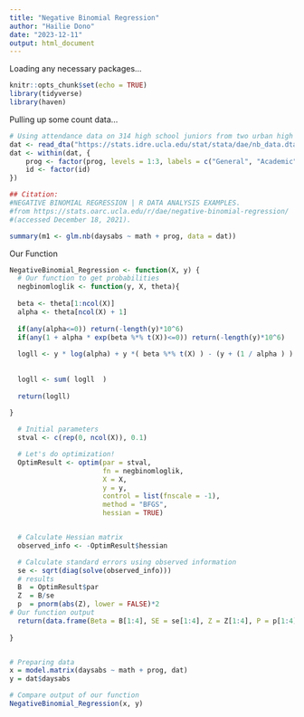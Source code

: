 ---
title: "Negative Binomial Regression"
author: "Hailie Dono"
date: "2023-12-11"
output: html_document
---

Loading any necessary packages...
```{r setup, include=FALSE}
knitr::opts_chunk$set(echo = TRUE)
library(tidyverse)
library(haven)
```

Pulling up some count data...
```{r}
# Using attendance data on 314 high school juniors from two urban high schools from a UCLA's Statistical Methods and Data Analytics website
dat <- read_dta("https://stats.idre.ucla.edu/stat/stata/dae/nb_data.dta")
dat <- within(dat, {
    prog <- factor(prog, levels = 1:3, labels = c("General", "Academic", "Vocational"))
    id <- factor(id)
})

## Citation: 
#NEGATIVE BINOMIAL REGRESSION | R DATA ANALYSIS EXAMPLES. 
#from https://stats.oarc.ucla.edu/r/dae/negative-binomial-regression/
#(accessed December 18, 2021).

summary(m1 <- glm.nb(daysabs ~ math + prog, data = dat))
```

Our Function
```{r}
NegativeBinomial_Regression <- function(X, y) {
  # Our function to get probabilities
  negbinomloglik <- function(y, X, theta){
  
  beta <- theta[1:ncol(X)]
  alpha <- theta[ncol(X) + 1]
  
  if(any(alpha<=0)) return(-length(y)*10^6)
  if(any(1 + alpha * exp(beta %*% t(X))<=0)) return(-length(y)*10^6)
  
  logll <- y * log(alpha) + y *( beta %*% t(X) ) - (y + (1 / alpha ) ) * log( 1 + alpha * exp(beta %*% t(X))) + lgamma(y + (1 / alpha)) - lgamma ( y + 1)  - lgamma ( 1 / alpha)
  
  
  logll <- sum( logll  )
  
  return(logll)
  
}

  # Initial parameters
  stval <- c(rep(0, ncol(X)), 0.1)

  # Let's do optimization!
  OptimResult <- optim(par = stval, 
                       fn = negbinomloglik,
                       X = X,
                       y = y,
                       control = list(fnscale = -1),
                       method = "BFGS",
                       hessian = TRUE)


  # Calculate Hessian matrix
  observed_info <- -OptimResult$hessian

  # Calculate standard errors using observed information
  se <- sqrt(diag(solve(observed_info)))
  # results
  B  = OptimResult$par
  Z  = B/se
  p  = pnorm(abs(Z), lower = FALSE)*2
# Our function output
  return(data.frame(Beta = B[1:4], SE = se[1:4], Z = Z[1:4], P = p[1:4]))
  
}


# Preparing data 
x = model.matrix(daysabs ~ math + prog, dat)
y = dat$daysabs

# Compare output of our function
NegativeBinomial_Regression(x, y)

```
